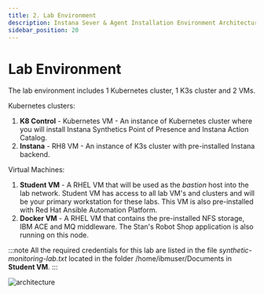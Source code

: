 ```yaml
---
title: 2. Lab Environment
description: Instana Sever & Agent Installation Environment Architecture
sidebar_position: 20
---
```


# Lab Environment

The lab environment includes 1 Kubernetes cluster, 1 K3s cluster and 2 VMs.

Kubernetes clusters:

1. **K8 Control** - Kubernetes VM - An instance of Kubernetes cluster where you will install Instana Synthetics Point of Presence and Instana Action Catalog.
2. **Instana** - RH8 VM - An instance of K3s cluster with pre-installed Instana backend.

Virtual Machines:

1. **Student VM** - A RHEL VM that will be used as the _bastion_ host into the
   lab network. Student VM has access to all lab VM's and clusters and will be
   your primary workstation for these labs. This VM is also pre-installed with Red Hat Ansible Automation Platform.
2. **Docker VM** - A RHEL VM that contains the pre-installed NFS storage, IBM ACE and MQ middleware. The Stan's Robot Shop application is also running on this node.

:::note
All the required credentials for this lab are listed in the file *synthetic-monitoring-lab.txt* located in the folder /home/ibmuser/Documents in **Student VM**.
:::

![architecture](images/architecture-new.png)